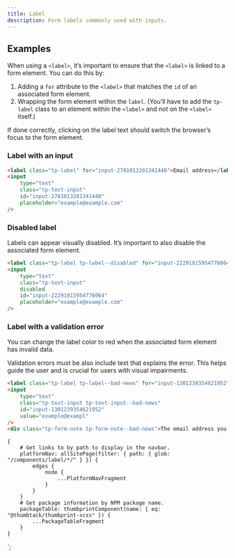 ```yaml
---
title: Label
description: Form labels commonly used with inputs.
---
```



<ComponentHeader data={props.data} />

## Examples

When using a `<label>`, it’s important to ensure that the `<label>` is linked to a form element. You can do this by:

1. Adding a `for` attribute to the `<label>` that matches the `id` of an associated form element.
2. Wrapping the form element within the `label`. (You’ll have to add the `tp-label` class to an element within the `<label>` and not on the `<label>` itself.)

If done correctly, clicking on the label text should switch the browser’s focus to the form element.

### Label with an input

```html
<label class="tp-label" for="input-2781013281341440">Email address</label>
<input
    type="text"
    class="tp-text-input"
    id="input-2781013281341440"
    placeholder="example@example.com"
/>
```

### Disabled label

Labels can appear visually disabled. It’s important to also disable the associated form element.

```html
<label class="tp-label tp-label--disabled" for="input-22291815954776064">Email address</label>
<input
    type="text"
    class="tp-text-input"
    disabled
    id="input-22291815954776064"
    placeholder="example@example.com"
/>
```

### Label with a validation error

You can change the label color to red when the associated form element has invalid data.

Validation errors must be also include text that explains the error. This helps guide the user and is crucial for users with visual impairments.

```html
<label class="tp-label tp-label--bad-news" for="input-1301239354621952">Email address</label>
<input
    type="text"
    class="tp-text-input tp-text-input--bad-news"
    id="input-1301239354621952"
    value="example@exampl"
/>
<div class="tp-form-note tp-form-note--bad-news">The email address you entered is incorrect.</div>
```

<ComponentFooter data={props.data} />

    {
        # Get links to by path to display in the navbar.
        platformNav: allSitePage(filter: { path: { glob: "/components/label/*/" } }) {
            edges {
                node {
                    ...PlatformNavFragment
                }
            }
        }
        # Get package information by NPM package name.
        packageTable: thumbprintComponent(name: { eq: "@thumbtack/thumbprint-scss" }) {
            ...PackageTableFragment
        }
    }
`;
